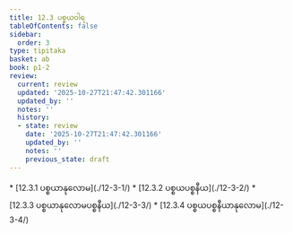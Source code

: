 ```yaml
---
title: 12.3 ပစ္စယဝါရ
tableOfContents: false
sidebar:
  order: 3
type: tipitaka
basket: ab
book: p1-2
review:
  current: review
  updated: '2025-10-27T21:47:42.301166'
  updated_by: ''
  notes: ''
  history:
  - state: review
    date: '2025-10-27T21:47:42.301166'
    updated_by: ''
    notes: ''
    previous_state: draft
---
```



<ReviewStatus review={frontmatter.review} showDetails={true} />

<HypothesisAnnotation frontmatter={frontmatter} />

<DynamicBreadcrumb />



<TableOfContents book="p1-2" section="12.3">
* [12.3.1 ပစ္စယာနုလောမ](./12-3-1/)
* [12.3.2 ပစ္စယပစ္စနီယ](./12-3-2/)
* [12.3.3 ပစ္စယာနုလောမပစ္စနီယ](./12-3-3/)
* [12.3.4 ပစ္စယပစ္စနီယာနုလောမ](./12-3-4/)
</TableOfContents>